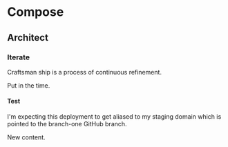 
<Container>

# Compose

<Spacer />

## Architect

<Spacer />

### Iterate

Craftsman ship is a process of continuous refinement.

Put in the time.

#### Test

I'm expecting this deployment to get aliased to my staging domain which is pointed
to the branch-one GitHub branch.

New content.

<Spacer />

</Container>
